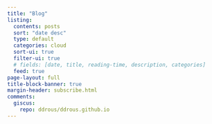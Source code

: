 ```yaml
---
title: "Blog"
listing:
  contents: posts
  sort: "date desc"
  type: default
  categories: cloud
  sort-ui: true
  filter-ui: true
  # fields: [date, title, reading-time, description, categories]
  feed: true
page-layout: full
title-block-banner: true
margin-header: subscribe.html
comments:
  giscus: 
    repo: ddrous/ddrous.github.io
---
```



